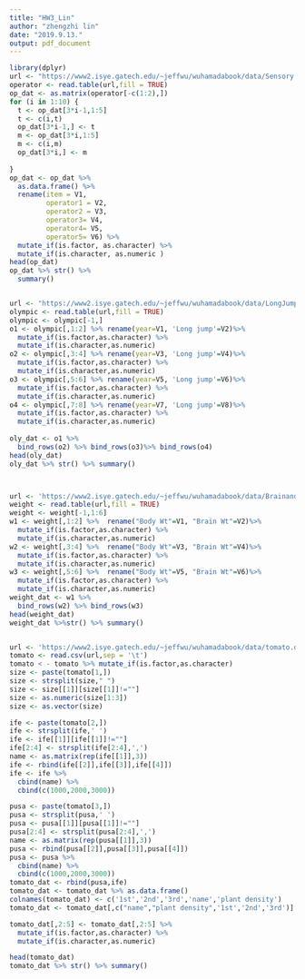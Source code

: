 ```yaml
---
title: "HW3_Lin"
author: "zhengzhi lin"
date: "2019.9.13."
output: pdf_document
---
```

```r
library(dplyr)
url <- "https://www2.isye.gatech.edu/~jeffwu/wuhamadabook/data/Sensory.dat"
operator <- read.table(url,fill = TRUE)
op_dat <- as.matrix(operator[-c(1:2),])
for (i in 1:10) {
  t <- op_dat[3*i-1,1:5]
  t <- c(i,t)
  op_dat[3*i-1,] <- t
  m <- op_dat[3*i,1:5]
  m <- c(i,m)
  op_dat[3*i,] <- m
  
}
op_dat <- op_dat %>% 
  as.data.frame() %>% 
  rename(item = V1,
         operator1 = V2,
         operator2 = V3,
         operator3= V4, 
         operator4= V5,
         operator5= V6) %>%
  mutate_if(is.factor, as.character) %>% 
  mutate_if(is.character, as.numeric )
head(op_dat)
op_dat %>% str() %>% 
  summary()


url <- "https://www2.isye.gatech.edu/~jeffwu/wuhamadabook/data/LongJumpData.dat"
olympic <- read.table(url,fill = TRUE)
olympic <- olympic[-1,]
o1 <- olympic[,1:2] %>% rename(year=V1, 'Long jump'=V2)%>%
  mutate_if(is.factor,as.character) %>% 
  mutate_if(is.character,as.numeric)
o2 <- olympic[,3:4] %>% rename(year=V3, 'Long jump'=V4)%>%
  mutate_if(is.factor,as.character) %>% 
  mutate_if(is.character,as.numeric)
o3 <- olympic[,5:6] %>% rename(year=V5, 'Long jump'=V6)%>%
  mutate_if(is.factor,as.character) %>% 
  mutate_if(is.character,as.numeric)
o4 <- olympic[,7:8] %>% rename(year=V7, 'Long jump'=V8)%>%
  mutate_if(is.factor,as.character) %>% 
  mutate_if(is.character,as.numeric)
 
oly_dat <- o1 %>%
  bind_rows(o2) %>% bind_rows(o3)%>% bind_rows(o4)
head(oly_dat)
oly_dat %>% str() %>% summary()



url <- 'https://www2.isye.gatech.edu/~jeffwu/wuhamadabook/data/BrainandBodyWeight.dat'
weight <- read.table(url,fill = TRUE)
weight <- weight[-1,1:6]
w1 <- weight[,1:2] %>%  rename("Body Wt"=V1, "Brain Wt"=V2)%>%
  mutate_if(is.factor,as.character) %>% 
  mutate_if(is.character,as.numeric)
w2 <- weight[,3:4] %>%  rename("Body Wt"=V3, "Brain Wt"=V4)%>%
  mutate_if(is.factor,as.character) %>% 
  mutate_if(is.character,as.numeric)
w3 <- weight[,5:6] %>%  rename("Body Wt"=V5, "Brain Wt"=V6)%>%
  mutate_if(is.factor,as.character) %>% 
  mutate_if(is.character,as.numeric)
weight_dat <- w1 %>%
  bind_rows(w2) %>% bind_rows(w3)
head(weight_dat)
weight_dat %>%str() %>% summary()


url <- 'https://www2.isye.gatech.edu/~jeffwu/wuhamadabook/data/tomato.dat'
tomato <- read.csv(url,sep = '\t')
tomato < - tomato %>% mutate_if(is.factor,as.character)
size <- paste(tomato[1,])
size <- strsplit(size," ")
size <- size[[1]][size[[1]]!=""]
size <- as.numeric(size[1:3])   
size <- as.vector(size)

ife <- paste(tomato[2,])
ife <- strsplit(ife,' ')
ife <- ife[[1]][ife[[1]]!=""]
ife[2:4] <- strsplit(ife[2:4],',')
name <- as.matrix(rep(ife[[1]],3))
ife <- rbind(ife[[2]],ife[[3]],ife[[4]])
ife <- ife %>% 
  cbind(name) %>% 
  cbind(c(1000,2000,3000))

pusa <- paste(tomato[3,])
pusa <- strsplit(pusa,' ')
pusa <- pusa[[1]][pusa[[1]]!=""]
pusa[2:4] <- strsplit(pusa[2:4],',')
name <- as.matrix(rep(pusa[[1]],3))
pusa <- rbind(pusa[[2]],pusa[[3]],pusa[[4]])
pusa <- pusa %>% 
  cbind(name) %>% 
  cbind(c(1000,2000,3000))
tomato_dat <- rbind(pusa,ife)
tomato_dat <- tomato_dat %>% as.data.frame()
colnames(tomato_dat) <- c('1st','2nd','3rd','name','plant density')
tomato_dat <- tomato_dat[,c("name","plant density",'1st','2nd','3rd')]

tomato_dat[,2:5] <- tomato_dat[,2:5] %>% 
  mutate_if(is.factor,as.character) %>% 
  mutate_if(is.character,as.numeric)

head(tomato_dat)
tomato_dat %>% str() %>% summary()
```
